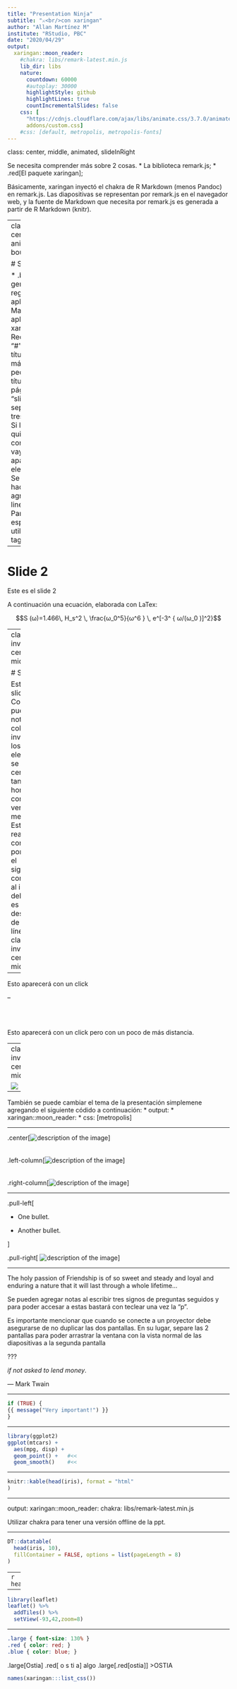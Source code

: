 ```yaml
---
title: "Presentation Ninja"
subtitle: "⚔<br/>con xaringan"
author: "Allan Martínez M"
institute: "RStudio, PBC"
date: "2020/04/29"
output:
  xaringan::moon_reader:
    #chakra: libs/remark-latest.min.js
    lib_dir: libs
    nature:
      countdown: 60000
      #autoplay: 30000
      highlightStyle: github
      highlightLines: true
      countIncrementalSlides: false
    css: [
      "https://cdnjs.cloudflare.com/ajax/libs/animate.css/3.7.0/animate.min.css",
      addons/custom.css]
    #css: [default, metropolis, metropolis-fonts]
---
```

class: center, middle, animated, slideInRight

Se necesita comprender más sobre 2 cosas.
* La biblioteca remark.js;
* .red[El paquete xaringan];


Básicamente, xaringan inyectó el chakra de R Markdown (menos Pandoc) en remark.js. Las diapositivas se representan por remark.js en el navegador web, y la fuente de Markdown que necesita por remark.js es generada a partir de R Markdown (knitr).


---
class: inverse, center, middle, animated, bounceInDown

# Slide 1

* .blue[En general las reglas que se aplican para R Markdown aplican para xaringan.]
* Recordando, "#" crea un título y entre más "#" más pequeño el título.
    + Las páginas o "slides" son separadas con tres lineas "---"
Si lo que se quiere es que con un click vayan apareciendo elementos.
    + Se puede hacer agregando dos lineas "--"
    + Para agregar espacios se utiliza el html tag "< b r >"

---

# Slide 2

Este es el slide 2

A continuación una ecuación, elaborada con LaTex:

$$S (ω)=1.466\, H_s^2 \,  \frac{ω_0^5}{ω^6 }  \, e^[-3^ { ω/(ω_0  )]^2}$$

---
class: inverse, center, middle

# Slide 3

Este es el slide 3
Como se puede notar el color se invirtió, los elementos se centraron tanto horizontal como vertical mente
Esto se realiza con poniento el siguiente comando al inicio del slide, es decir, despues de las 3 líneas.
* class: inverse, center, middle

--

Esto aparecerá con un click

--

<br>
<br>

Esto aparecerá con un click pero con un poco de más distancia.

---
class: inverse, center, middle

![](https://acegif.com/wp-content/uploads/funny-dog-85.gif)


---

También se puede cambiar el tema de la presentación simplemene agregando el siguiente códido a continuación:
* output:
*   xaringan::moon_reader:
*     css: [metropolis]

---

.center[![description of the image](img/foo.jpg)]
<br>
<br>
<br>
.left-column[![description of the image](img/foo.jpg)]
<br>
<br>
<br>
.right-column[![description of the image](img/foo.jpg)]


---


.pull-left[

- One bullet.

- Another bullet.

]

.pull-right[
![description of the image](img/foo.jpg)
]

---

The holy passion of Friendship is of so sweet and steady
and loyal and enduring a nature that it will last through
a whole lifetime...

Se pueden agregar notas al escribir tres signos de preguntas seguidos y para poder accesar a estas bastará con teclear una vez la "p".

Es importante mencionar que cuando se conecte a un proyector debe asegurarse de no duplicar las dos pantallas. En su lugar, separe las 2 pantallas para poder arrastrar la ventana con la vista normal de las diapositivas a la segunda pantalla

???

_if not asked to lend money_.

--- Mark Twain


---

```r
if (TRUE) {
{{ message("Very important!") }}
}
```

---

```r
library(ggplot2)
ggplot(mtcars) +
  aes(mpg, disp) +
  geom_point() +   #<<
  geom_smooth()    #<<
```


---

```r

knitr::kable(head(iris), format = "html"
)

```


---

output:
  xaringan::moon_reader:
    chakra: libs/remark-latest.min.js
    
Utilizar chakra para tener una versión offline de la ppt.


---

```r
DT::datatable(
  head(iris, 10),
  fillContainer = FALSE, options = list(pageLength = 8)
)
```

---
```r
head(iris)
```


---

```r

library(leaflet)
leaflet() %>% 
  addTiles() %>% 
  setView(-93,42,zoom=8)

```

---

```css
.large { font-size: 130% }
.red { color: red; }
.blue { color: blue; }
```

.large[Ostia]
.red[ o s ti a] algo
.large[.red[ostia]]
>OSTIA

```r
names(xaringan:::list_css())
```

